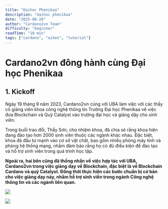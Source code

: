 ```yaml
---
title: "Daihoc Phenikaa"
description: "daihoc phenikaa"
date: "2025-08-28"
author: "Cardano2vn Team"
difficulty: "beginner"
readTime: "10 min"
tags: ["cardano", "aiken", "tutorial"]
---
```


Cardano2vn đông hành cùng Đại học Phenikaa
==========

## 1. Kickoff
Ngày 19 tháng 9 năm 2023, Cardano2vn cùng với UBA làm việc với các thầy cô giảng viên khoa công nghệ thông tin Trường Đại học Phenikaa về việc đưa Blockchain và Quỹ Catalyst vào trường đại học và giảng dậy cho sinh viên.

Trong buổi trao đổi, Thầy Sơn, chủ nhiệm khoa, đã chia sẻ rằng khoa hiện đang đào tạo hơn 2000 sinh viên thuộc các ngành khác nhau. Đặc biệt, khoa đã đầu tư mạnh vào cơ sở vật chất, bao gồm nhiều phòng máy tính và phòng hệ thống mạng, nhằm đảm bảo rằng họ có đủ điều kiện để đào tạo và hỗ trợ sinh viên trong quá trình học tập.

**Ngoài ra, hai bên cũng đã thống nhấn về việc hợp tác với UBA, Cardano2vn trong việc giảng dạy về Blockchain, đặc biệt là về Blockchain Cardano và quỹ Catalyst. Đồng thời thực hiện các bước  chuẩn bị cơ bản cho việc giảng dạy này, nhằm hỗ trợ sinh viên trong ngành Công nghệ thông tin và các ngành liên quan.**


![](./img/photo1695112231.jpeg)


![](./img/photo1695112232.jpeg)




